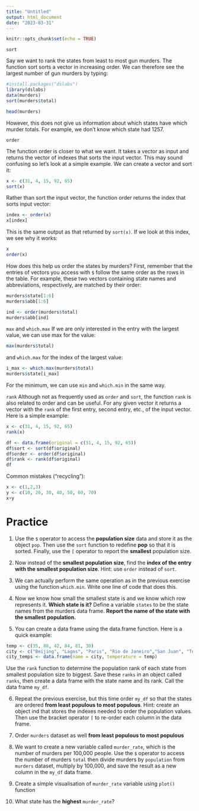 ```yaml
---
title: "Untitled"
output: html_document
date: "2023-03-31"
---
```


```r
knitr::opts_chunk$set(echo = TRUE)
```

`sort`

Say we want to rank the states from least to most gun murders. The function sort sorts
a vector in increasing order. We can therefore see the largest number of gun murders by
typing:

```r
#install.packages("dslabs")
library(dslabs)
data(murders)
sort(murders$total)
```
```r
head(murders)
```

However, this does not give us information about which states have which murder totals.
For example, we don’t know which state had 1257.

`order`

The function order is closer to what we want. It takes a vector as input and returns the
vector of indexes that sorts the input vector. This may sound confusing so let’s look at a
simple example. We can create a vector and sort it:

```r
x <- c(31, 4, 15, 92, 65)
sort(x)
```
Rather than sort the input vector, the function order returns the index that sorts input
vector:

```r
index <- order(x)
x[index]
```
This is the same output as that returned by `sort(x)`. If we look at this index, we see why
it works:

```r
x
order(x)
```
How does this help us order the states by murders? First, remember that the entries of
vectors you access with `$` follow the same order as the rows in the table. For example, these
two vectors containing state names and abbreviations, respectively, are matched by their
order:

```r
murders$state[1:6]
murders$abb[1:6]
```
```r
ind <- order(murders$total)
murders$abb[ind]
```
`max` and `which.max`
If we are only interested in the entry with the largest value, we can use max for the value:

```r
max(murders$total)
```
and `which.max` for the index of the largest value:

```r
i_max <- which.max(murders$total)
murders$state[i_max]
```
For the minimum, we can use `min` and `which.min` in the same way.

`rank`
Although not as frequently used as `order` and `sort`, the function `rank` is also related to
order and can be useful. For any given vector it returns a vector with the `rank` of the first
entry, second entry, etc., of the input vector. Here is a simple example:

```r
x <- c(31, 4, 15, 92, 65)
rank(x)
```
```r
df <- data.frame(original = c(31, 4, 15, 92, 65))
df$sort <- sort(df$original)
df$order <- order(df$original)
df$rank <- rank(df$original)
df
```
Common mistakes ("recycling"):

```r
x <- c(1,2,3)
y <- c(10, 20, 30, 40, 50, 60, 70)
x+y
```
# Practice

1. Use the `$` operator to access the **population size** data and store it as the object `pop`. Then
use the `sort` function to redefine **pop** so that it is sorted. Finally, use the `[` operator to
report the **smallest** population size.

2. Now instead of the **smallest population size**, find the **index of the entry with the smallest population size**. 
Hint: use `order` instead of `sort`.

3. We can actually perform the same operation as in the previous exercise using the function
`which.min`. Write one line of code that does this.

4. Now we know how small the smallest state is and we know which row represents it. **Which state is it?** 
Define a variable `states` to be the state names from the murders data frame.
**Report the name of the state with the smallest population.**

5. You can create a data frame using the data.frame function. Here is a quick example:

```r
temp <- c(35, 88, 42, 84, 81, 30)
city <- c("Beijing", "Lagos", "Paris", "Rio de Janeiro","San Juan", "Toronto")
city_temps <- data.frame(name = city, temperature = temp)
```

Use the `rank` function to determine the population rank of each state from smallest population size to biggest. 
Save these `ranks` in an object called `ranks`, then create a data frame
with the state name and its rank. Call the data frame `my_df`.

6. Repeat the previous exercise, but this time order `my_df` so that the states are ordered
**from least populous to most populous**. Hint: create an object ind that stores the indexes
needed to order the population values. Then use the bracket operator `[` to re-order each
column in the data frame.

7. Order `murders` dataset as well **from least populous to most populous**

8. We want to create a new variable called `murder_rate`, which is the number of murders per 100,000
people. Use the `$` operator to access the number of murders `total` then divide murders by `population` from `murders` dataset, multiply by 100,000, and save the result as a new column in the `my_df` data frame.

9. Create a simple visualisation of `murder_rate` variable using `plot()` function

10. What state has the **highest** `murder_rate`?
